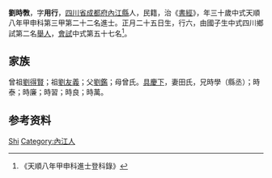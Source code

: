 {{明清人物信息框
| 姓名 = 劉時斆
| 原名 =
| 圖片名稱= 
| 圖片大小 =
| 圖片說明 = 
| 最高職務 =
| 國家 = 大明 
| 爵位 =
| 籍貫 = [[四川省|四川省]][[成都府|成都府]][[內江縣|內江縣]]
| 族裔 = 
| 旗籍 = 
| 字號 = 
| 諡號 =
| 出生日期 = 正月二十五日
| 出生地點 =
| 逝世日期 = 
| 逝世地點 =
| 墓葬 =
| 配偶 = 田氏
| 親屬 = 曾祖[[劉得賢|劉得賢]]，祖[[劉友義|劉友義]]，父[[劉鑑|劉鑑]]，母曾氏
| 出身 =
* 天順八年甲申科進士
| 經歷 =
| 著作 =  
*
*
*
}}
'''劉時斆'''{{BD|1435年||1494年||}}，字'''用行'''，[[四川省|四川省]][[成都府|成都府]][[內江縣|內江縣]]人，民籍，治《[[書經|書經]]》，年三十歲中式天順八年甲申科第三甲第二十二名進士。正月二十五日生，行六，由國子生中式四川鄉試第二名[[舉人|舉人]]，[[會試|會試]]中式第五十七名<ref>《天順八年甲申科進士登科錄》</ref>。

== 家族 ==
曾祖[[劉得賢|劉得賢]]；祖[[劉友義|劉友義]]；父[[劉鑑|劉鑑]]；母曾氏。[[具慶下|具慶下]]，妻田氏，兄時學（縣丞）；時泰；時廉；時習；時良；時萬。

== 参考资料 ==
{{reflist}}

{{天順八年甲申科殿试金榜}}

{{Authority control}}
{{DEFAULTSORT:Liu刘}}
[[Category:刘姓|Shi]]
[[Category:內江人|Category:內江人]]

{{明朝人物小作品}}